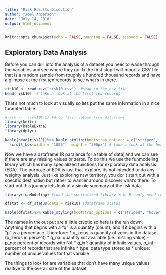 ```yaml
---
title: "Risk Results Disection"
author: "Joel Anderson"
date: "July 14, 2018"
output: html_document
---
```


```r
knitr::opts_chunk$set(echo = FALSE, warning = FALSE, message = FALSE)
```

## Exploratory Data Analysis
Before you can drill into the analysis of a dataset you need to wade through the variables and see where they go.  In the first step I will import a CSV file that is a random sample from roughly a hundred thousand records and have a glimpse at the first ten records to see what's in there.  
  
```r
risk10 <- read.csv("risk10.csv")  #read in the csv file
head(risk10)  # take a look at the first few records
```
  
That's not much to look at visually so lets put the same information in a nice foramted table.
  
```r
#risk <-  risk10[-1] #drop first column from dataframe
library(knitr)
library(kableExtra)
library(dplyr)

kable(head(risk10))%>% kable_styling(bootstrap_options = c("striped", "hover"))%>%
  scroll_box(width = "100%", height = "300px") # take a look at the head of the file and the fist few records.
```
  
Now we have a dataframe (R paralance for a table of data) and we can see if there are any missing values or zeros.  To do this we use the funmodeling library which has many specialized functions for exploratory data analysis (EDA).  The purpose of EDA is just that, explore, its not intended to do any weighty analysis.  Just like exploring new territory, you don't start out with a specific destination but rather to wander around discover what's there.  To start out this journey lets look at a simple summary of the risk data.
    
```r
library(funModeling) #load the specialized library into R, only need to do this once each time you start R

dfstat <- df_status(data = risk10) #dataframe status

kable(dfstat)%>% kable_styling(bootstrap_options = c("striped", "hover"))
```
  
The names in the out put are a little cryptic so here is the run down.  
Anything that begins with a "q" is a quantity (count), and if it begins with a "p" is a percentage.  Therefore:
* q_zeros is quantity of zeros in the dataset (p_zeros in percent)
* q_na: quantity not available (i.e. missing value) - p_na: percent of records with NA
* q_inf: quantity of infinite values, p_inf: percent of records that are infinite
* type: data type stored as
* unique: number of unique values for that variable

The things to look for are variables that don't have many unique values realtive to the overall size of the dataset.

